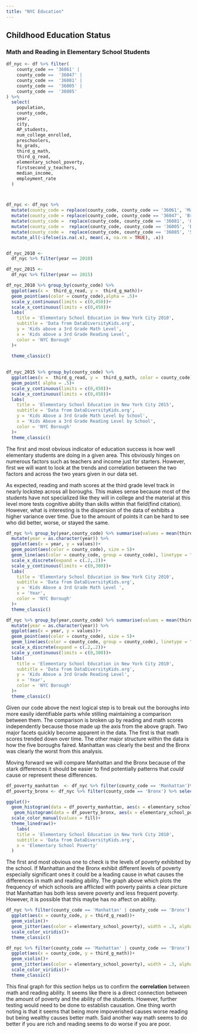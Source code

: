 ```yaml
---
title: "NYC Education"
---
```

## Childhood Education Status

### Math and Reading in Elementary School Students
```r
df_nyc <- df %>% filter(
    county_code == '36061' |
    county_code ==  '36047' |
    county_code ==  '36081' |
    county_code ==  '36005' |
    county_code ==  '36085' 
) %>%
  select(
    population,
    county_code,
    year,
    city,
    AP_students,
    num_college_enrolled,
    preschoolers,
    hs_grads,
    third_g_math,
    third_g_read,
    elementary_school_poverty,
    firstsecond_y_teachers,
    median_income,
    employment_rate
  )



df_nyc <- df_nyc %>%
  mutate(county_code = replace(county_code, county_code == '36061', 'Manhattan')) %>% 
  mutate(county_code = replace(county_code, county_code == '36047', 'Brooklyn')) %>%
  mutate(county_code =  replace(county_code, county_code == '36081', 'Queens')) %>%
  mutate(county_code =  replace(county_code, county_code == '36005', 'Bronx')) %>%
  mutate(county_code =  replace(county_code, county_code == '36085', 'Staten Island'))%>%
  mutate_all(~ifelse(is.na(.x), mean(.x, na.rm = TRUE), .x)) 


df_nyc_2010 <-
  df_nyc %>% filter(year == 2010)

df_nyc_2015 <-
  df_nyc %>% filter(year == 2015)
```


```r
df_nyc_2010 %>% group_by(county_code) %>% 
  ggplot(aes(x =  third_g_read, y =  third_g_math))+
  geom_point(aes(color = county_code),alpha = .5)+
  scale_y_continuous(limits = c(0,450))+
  scale_x_continuous(limits = c(0,450))+
  labs(
    title = 'Elementary School Education in New York City 2010',
    subtitle = 'Data from DataDiversityKids.org',
    y = 'Kids above a 3rd Grade Math Level',
    x = 'Kids above a 3rd Grade Reading Level',
    color = 'NYC Borough'
  )+
  
  theme_classic()

  
df_nyc_2015 %>% group_by(county_code) %>% 
  ggplot(aes(x =  third_g_read, y =  third_g_math, color = county_code))+
  geom_point( alpha = .5)+
  scale_y_continuous(limits = c(0,450))+
  scale_x_continuous(limits = c(0,450))+
  labs(
    title = 'Elementary School Education in New York City 2015',
    subtitle = 'Data from DataDiversityKids.org',
    y = 'Kids Above a 3rd Grade Math Level by School',
    x = 'Kids Above a 3rd Grade Reading Level by School',
    color = 'NYC Borough'
  )+
  theme_classic()
```
The first and most obvious indicator of education success is how well elementary students are doing in a given area. This obviously hinges on numerous factors such as teachers and income just for starters. However, first we will want to look at the trends and correlation between the two factors and across the two years given in our data set. 

As expected, reading and math scores at the third grade level track in nearly lockstep across all boroughs. This makes sense because most of the students have not specialized like they will in college and the material at this level more tests cognitive ability than skills within that field(find citation). However, what is interesting is the dispersion of the data of exhibits a higher variance over time. Due to the amount of points it can be hard to see who did better, worse, or stayed the same.

```r
df_nyc %>% group_by(year,county_code) %>% summarise(values = mean(third_g_math)) %>%
  mutate(year = as.character(year)) %>%
  ggplot(aes(x = year, y = values))+
  geom_point(aes(color = county_code), size = 5)+
  geom_line(aes(color = county_code, group = county_code), linetype = "dashed")+
  scale_x_discrete(expand = c(.2,.2))+
  scale_y_continuous(limits = c(0,300))+
  labs(
    title = 'Elementary School Education in New York City 2010',
    subtitle = 'Data from DataDiversityKids.org',
    y = 'Kids Above a 3rd Grade Math Level ',
    x = 'Year',
    color = 'NYC Borough'
  )+
  theme_classic()

df_nyc %>% group_by(year,county_code) %>% summarise(values = mean(third_g_read)) %>%
  mutate(year = as.character(year)) %>%
  ggplot(aes(x = year, y = values))+
  geom_point(aes(color = county_code), size = 5)+
  geom_line(aes(color = county_code, group = county_code), linetype = "dashed")+
  scale_x_discrete(expand = c(.2,.2))+
  scale_y_continuous(limits = c(0,300))+
  labs(
    title = 'Elementary School Education in New York City 2010',
    subtitle = 'Data from DataDiversityKids.org',
    y = 'Kids Above a 3rd Grade Reading Level',
    x = 'Year',
    color = 'NYC Borough'
  )+
  theme_classic()
```
Given our code above the next logical step is to break out the boroughs into more easily identifiable parts while stilling maintaining a comparison between them. The comparison is broken up by reading and math scores independently because those made up  the axis from the above graph. Two major facets quickly become apparent in the data. The first is that math scores trended down over time. The other major structure within the data is how the five boroughs faired. Manhattan was clearly the best and the Bronx was clearly the worst from this analysis. 


Moving forward we will compare Manhattan and the Bronx because of the stark differences it should be easier to find potentially patterns that *could* cause or represent these differences.
```r
df_poverty_manhattan  <- df_nyc %>% filter(county_code == 'Manhattan')%>% select(elementary_school_poverty)
df_poverty_bronx <- df_nyc %>% filter(county_code == 'Bronx') %>% select(elementary_school_poverty)

ggplot()+
  geom_histogram(data = df_poverty_manhattan, aes(x = elementary_school_poverty, y = ..density..), fill = 'purple', color = 'black', alpha = .3,bins = 20)+
   geom_histogram(data = df_poverty_bronx, aes(x = elementary_school_poverty,  y = ..density..), fill = 'yellow', color = 'black', alpha = .5, bins = 20)+
  scale_color_manual(values = fill)+
  theme_linedraw()+
    labs(
    title = 'Elementary School Education in New York City 2010',
    subtitle = 'Data from DataDiversityKids.org',
    x = 'Elementary School Poverty'
  )
```
The first and most obvious one to check is the levels of poverty exhibited by the school. If Manhattan and the Bronx exhibit different levels of poverty especially significant ones it could be a leading cause in what causes the differences in math and reading ability. The graph above which plots the frequency of which schools are afflicted with poverty paints a clear picture that Manhattan has both less severe poverty and less frequent poverty. However, it is possible that this maybe has no affect on ability. 
```r
df_nyc %>% filter(county_code == 'Manhattan' | county_code == 'Bronx') %>% select(elementary_school_poverty,county_code,third_g_math,third_g_read) %>% 
  ggplot(aes(x = county_code, y = third_g_read))+
  geom_violin()+
  geom_jitter(aes(color = elementary_school_poverty), width = .3, alpha = .5)+
  scale_color_viridis()+
  theme_classic()

df_nyc %>% filter(county_code == 'Manhattan' | county_code == 'Bronx') %>% select(elementary_school_poverty,county_code,third_g_math,third_g_read) %>% 
  ggplot(aes(x = county_code, y = third_g_math))+
  geom_violin()+
  geom_jitter(aes(color = elementary_school_poverty), width = .3, alpha = .5)+
  scale_color_viridis()+
  theme_classic()
```
This final graph for this section helps us to confirm the **correlation** between math and reading ability. It seems like there is a direct connection between the amount of poverty and the ability of the students. However, further testing would need to be done to establish causation. One thing worth noting is that it seems that being more impoverished causes worse reading but being wealthy causes better math. Said another way math seems to do better if you are rich and reading seems to do worse if you are poor. 


